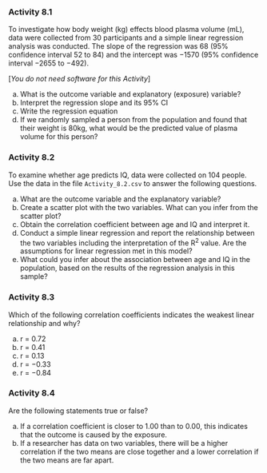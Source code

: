 ### Activity 8.1 {-}

To investigate how body weight (kg) effects blood plasma volume (mL), data were collected from 30 participants and a simple linear regression analysis was conducted. The slope of the regression was 68 (95% confidence interval 52 to 84) and the intercept was −1570 (95% confidence interval −2655 to −492).

[*You do not need software for this Activity*]

a) What is the outcome variable and explanatory (exposure) variable? 
b) Interpret the regression slope and its 95% CI
c) Write the regression equation 
d) If we randomly sampled a person from the population and found that their weight is 80kg, what would be the predicted value of plasma volume for this person?  

### Activity 8.2 {-}
To examine whether age predicts IQ, data were collected on 104 people. Use the data in the file `Activity_8.2.csv` to answer the following questions.

a)	What are the outcome variable and the explanatory variable? 
b)	Create a scatter plot with the two variables. What can you infer from the scatter plot? 
c)	Obtain the correlation coefficient between age and IQ and interpret it. 
d)	Conduct a simple linear regression and report the relationship between the two variables including the interpretation of the R^2^ value. Are the assumptions for linear regression met in this model?
e)	What could you infer about the association between age and IQ in the population, based on the results of the regression analysis in this sample? 

### Activity 8.3 {-}
Which of the following correlation coefficients indicates the weakest linear relationship and why?

a) r = 0.72
b) r = 0.41
c) r = 0.13
d) r = −0.33
e) r = −0.84

### Activity 8.4 {-}
Are the following statements true or false?

a) If a correlation coefficient is closer to 1.00 than to 0.00, this indicates that the outcome is caused by the exposure.
b) If a researcher has data on two variables, there will be a higher correlation if the two means are close together and a lower correlation if the two means are far apart.
